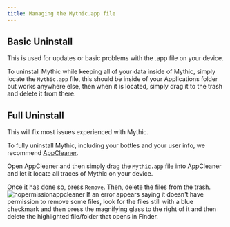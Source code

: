 ```yaml
---
title: Managing the Mythic.app file
---
```

## Basic Uninstall
This is used for updates or basic problems with the .app file on your device.

To uninstall Mythic while keeping all of your data inside of Mythic, simply locate the `Mythic.app` file, this should be inside of your Applications folder but works anywhere else, then when it is located, simply drag it to the trash and delete it from there.

## Full Uninstall
This will fix most issues experienced with Mythic.

To fully uninstall Mythic, including your bottles and your user info, we recommend [AppCleaner](appcleanerlinkhere).

Open AppCleaner and then simply drag the `Mythic.app` file into AppCleaner and let it locate all traces of Mythic on your device.

Once it has done so, press `Remove`. Then, delete the files from the trash. 
<img alt="nopermissionappcleaner" src="https://preview.redd.it/you-do-not-have-permission-to-move-the-files-to-the-trash-v0-m28mzsaw35sb1.png?width=1428&format=png&auto=webp&s=2eadbba95a3e87f8c370d2b0e411c97f18f21913" />
If an error appears saying it doesn't have permission to remove some files, look for the files still with a blue checkmark and then press the magnifying glass to the right of it and then delete the highlighted file/folder that opens in Finder.